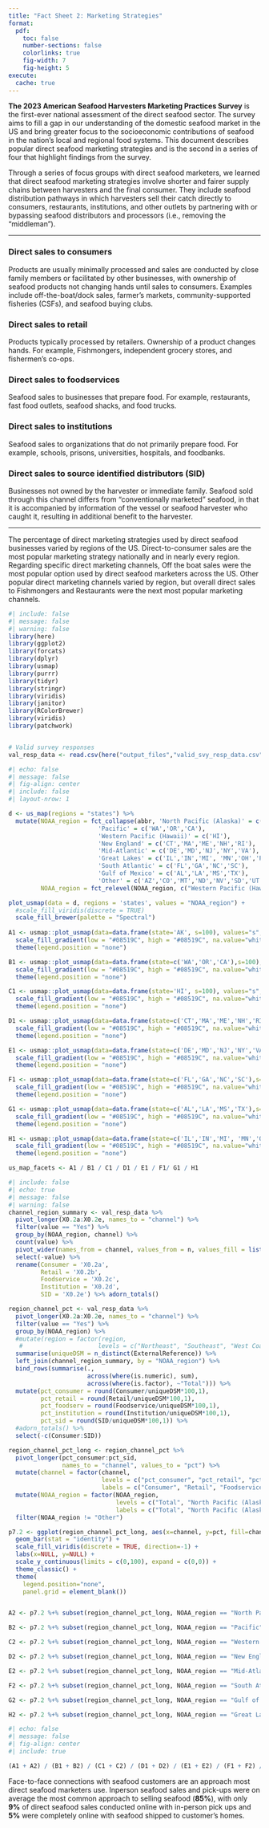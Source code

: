 ---
title: "Fact Sheet 2: Marketing Strategies"
format:
  pdf:
    toc: false
    number-sections: false
    colorlinks: true
    fig-width: 7
    fig-height: 5
execute:
  cache: true
---

**The 2023 American Seafood Harvesters Marketing Practices Survey** is the first-ever national assessment of the direct seafood sector. The survey aims to fill a gap in our understanding of the domestic seafood market in the US and bring greater focus to the socioeconomic contributions of seafood in the nation's local and regional food systems. This document describes popular direct seafood marketing strategies and is the second in a series of four that highlight findings from the survey.

Through a series of focus groups with direct seafood marketers, we learned that direct seafood marketing strategies involve shorter and fairer supply chains between harvesters and the final consumer. They include seafood distribution pathways in which harvesters sell their catch directly to consumers, restaurants, institutions, and other outlets by partnering with or bypassing seafood distributors and processors (i.e., removing the "middleman").

---------------------------------------------------------------------------------------

### Direct sales to consumers

Products are usually minimally processed and sales are conducted by close family members or facilitated by other businesses, with ownership of seafood products not changing hands until sales to consumers. Examples include off-the-boat/dock sales, farmer's markets, community-supported fisheries (CSFs), and seafood buying clubs.

### Direct sales to retail

Products typically processed by retailers. Ownership of a product changes hands. For example, Fishmongers, independent grocery stores, and fishermen's co-ops.

### Direct sales to foodservices

Seafood sales to businesses that prepare food. For example, restaurants, fast food outlets, seafood shacks, and food trucks.

### Direct sales to institutions

Seafood sales to organizations that do not primarily prepare food. For example, schools, prisons, universities, hospitals, and foodbanks.

### Direct sales to source identified distributors (SID)

Businesses not owned by the harvester or immediate family. Seafood sold through this channel differs from "conventionally marketed" seafood, in that it is accompanied by information of the vessel or seafood harvester who caught it, resulting in additional benefit to the harvester.

-----------------------------------------------------------------------------------------------

The percentage of direct marketing strategies used by direct seafood businesses varied by regions of the US. Direct-to-consumer sales are the most popular marketing strategy nationally and in nearly every region. Regarding specific direct marketing channels, Off the boat sales were the most popular option used by direct seafood marketers across the US. Other popular direct marketing channels varied by region, but overall direct sales to Fishmongers and Restaurants were the next most popular marketing channels.

```{r setup-data}
#| include: false
#| message: false
#| warning: false
library(here)
library(ggplot2)
library(forcats)
library(dplyr)
library(usmap)
library(purrr)
library(tidyr)
library(stringr)
library(viridis)
library(janitor)
library(RColorBrewer)
library(viridis)
library(patchwork)


# Valid survey responses
val_resp_data <- read.csv(here("output_files","valid_svy_resp_data.csv"), header = TRUE, na.strings = c("","NA"))
```

```{r usmap-facets}
#| echo: false
#| message: false
#| fig-align: center
#| include: false
#| layout-nrow: 1

d <- us_map(regions = "states") %>% 
  mutate(NOAA_region = fct_collapse(abbr, 'North Pacific (Alaska)' = c('AK'), 
                         'Pacific' = c('WA','OR','CA'),
                         'Western Pacific (Hawaii)' = c('HI'),
                         'New England' = c('CT','MA','ME','NH','RI'),
                         'Mid-Atlantic' = c('DE','MD','NJ','NY','VA'),
                         'Great Lakes' = c('IL','IN','MI', 'MN','OH','PA','WI'),
                         'South Atlantic' = c('FL','GA','NC','SC'),
                         'Gulf of Mexico' = c('AL','LA','MS','TX'),
                         'Other' = c('AZ','CO','MT','ND','NV','SD','UT','WY','ID','AR','IA','KS','KY','MO','NE','NM','OK','TN','VT','WV')),
         NOAA_region = fct_relevel(NOAA_region, c("Western Pacific (Hawaii)", "New England", "Pacific", "South Atlantic", "Other", "DC", "Gulf of Mexico", "Great Lakes", "North Pacific (Alaska)", "Mid-Atlantic")))

plot_usmap(data = d, regions = 'states', values = "NOAA_region") +
  #scale_fill_viridis(discrete = TRUE)
  scale_fill_brewer(palette = "Spectral")
  
A1 <- usmap::plot_usmap(data=data.frame(state='AK', s=100), values="s", color = "#08519C", linewidth = 0.1) +
  scale_fill_gradient(low = "#08519C", high = "#08519C", na.value="white") + 
  theme(legend.position = "none")  

B1 <- usmap::plot_usmap(data=data.frame(state=c('WA','OR','CA'),s=100), values="s", color = "#436AB3") +
  scale_fill_gradient(low = "#08519C", high = "#08519C", na.value="white") + 
  theme(legend.position = "none")  

C1 <- usmap::plot_usmap(data=data.frame(state='HI', s=100), values="s", color = "#436AB3") +
  scale_fill_gradient(low = "#08519C", high = "#08519C", na.value="white") + 
  theme(legend.position = "none")  

D1 <- usmap::plot_usmap(data=data.frame(state=c('CT','MA','ME','NH','RI'),s=100), values="s", color = "#436AB3") +
  scale_fill_gradient(low = "#08519C", high = "#08519C", na.value="white") + 
  theme(legend.position = "none")

E1 <- usmap::plot_usmap(data=data.frame(state=c('DE','MD','NJ','NY','VA'),s=100), values="s", color = "#436AB3") +
  scale_fill_gradient(low = "#08519C", high = "#08519C", na.value="white") + 
  theme(legend.position = "none")

F1 <- usmap::plot_usmap(data=data.frame(state=c('FL','GA','NC','SC'),s=100), values="s", color = "#436AB3") +
  scale_fill_gradient(low = "#08519C", high = "#08519C", na.value="white") + 
  theme(legend.position = "none")

G1 <- usmap::plot_usmap(data=data.frame(state=c('AL','LA','MS','TX'),s=100), values="s", color = "#436AB3") +
  scale_fill_gradient(low = "#08519C", high = "#08519C", na.value="white") + 
  theme(legend.position = "none")

H1 <- usmap::plot_usmap(data=data.frame(state=c('IL','IN','MI', 'MN','OH','PA','WI'),s=100), values="s", color = "#436AB3") +
  scale_fill_gradient(low = "#08519C", high = "#08519C", na.value="white") + 
  theme(legend.position = "none")

us_map_facets <- A1 / B1 / C1 / D1 / E1 / F1/ G1 / H1
```

```{r reg-chnl-pct}
#| include: false
#| echo: true
#| message: false
#| warning: false
channel_region_summary <- val_resp_data %>% 
  pivot_longer(X0.2a:X0.2e, names_to = "channel") %>% 
  filter(value == "Yes") %>% 
  group_by(NOAA_region, channel) %>% 
  count(value) %>% 
  pivot_wider(names_from = channel, values_from = n, values_fill = list(n=0)) %>% 
  select(-value) %>% 
  rename(Consumer = 'X0.2a',
         Retail = 'X0.2b',
         Foodservice = 'X0.2c',
         Institution = 'X0.2d',
         SID = 'X0.2e') %>% adorn_totals()

region_channel_pct <- val_resp_data %>% 
  pivot_longer(X0.2a:X0.2e, names_to = "channel") %>% 
  filter(value == "Yes") %>% 
  group_by(NOAA_region) %>% 
  #mutate(region = factor(region, 
   #                     levels = c("Northeast", "Southeast", "West Coast", "Alaska", "Hawaii", "Great Lakes", "Landlocked"))) %>% 
  summarise(uniqueDSM = n_distinct(ExternalReference)) %>% 
  left_join(channel_region_summary, by = "NOAA_region") %>% 
  bind_rows(summarise(., 
                      across(where(is.numeric), sum),
                      across(where(is.factor), ~"Total"))) %>% 
  mutate(pct_consumer = round(Consumer/uniqueDSM*100,1),
         pct_retail = round(Retail/uniqueDSM*100,1),
         pct_foodserv = round(Foodservice/uniqueDSM*100,1),
         pct_institution = round(Institution/uniqueDSM*100,1),
         pct_sid = round(SID/uniqueDSM*100,1)) %>% 
  #adorn_totals() %>% 
  select(-c(Consumer:SID))

region_channel_pct_long <- region_channel_pct %>% 
  pivot_longer(pct_consumer:pct_sid, 
               names_to = "channel", values_to = "pct") %>% 
  mutate(channel = factor(channel,
                          levels = c("pct_consumer", "pct_retail", "pct_foodserv", "pct_institution", "pct_sid"),
                          labels = c("Consumer", "Retail", "Foodservices", "Institution", "Source Identified\n Distributors"))) %>% 
  mutate(NOAA_region = factor(NOAA_region, 
                              levels = c("Total", "North Pacific (Alaska)", "Pacific", "Western Pacific (Hawaii)", "New England", "Mid-Atlantic", "South Atlantic", "Gulf of Mexico", "Great Lakes", "Other"),
                              labels = c("Total", "North Pacific (Alaska)", "Pacific", "Western Pacific (Hawaii)", "New England", "Mid-Atlantic", "South Atlantic", "Gulf of Mexico", "Great Lakes", "Other"))) %>% 
  filter(NOAA_region != "Other")

p7.2 <- ggplot(region_channel_pct_long, aes(x=channel, y=pct, fill=channel)) +
  geom_bar(stat = "identity") +
  scale_fill_viridis(discrete = TRUE, direction=-1) + 
  labs(x=NULL, y=NULL) + 
  scale_y_continuous(limits = c(0,100), expand = c(0,0)) +
  theme_classic() +
  theme(
    legend.position="none",
    panel.grid = element_blank())


A2 <- p7.2 %+% subset(region_channel_pct_long, NOAA_region == "North Pacific (Alaska)")

B2 <- p7.2 %+% subset(region_channel_pct_long, NOAA_region == "Pacific")

C2 <- p7.2 %+% subset(region_channel_pct_long, NOAA_region == "Western Pacific (Hawaii)")

D2 <- p7.2 %+% subset(region_channel_pct_long, NOAA_region == "New England")

E2 <- p7.2 %+% subset(region_channel_pct_long, NOAA_region == "Mid-Atlantic")

F2 <- p7.2 %+% subset(region_channel_pct_long, NOAA_region == "South Atlantic")

G2 <- p7.2 %+% subset(region_channel_pct_long, NOAA_region == "Gulf of Mexico")

H2 <- p7.2 %+% subset(region_channel_pct_long, NOAA_region == "Great Lakes")
```

```{r response-maps, fig.height=10, fig.width=6}
#| echo: false
#| message: false
#| fig-align: center
#| include: true

(A1 + A2) / (B1 + B2) / (C1 + C2) / (D1 + D2) / (E1 + E2) / (F1 + F2) / (G1 + G2) / (H1 + H2)
```
Face-to-face connections with seafood customers are an approach most direct seafood marketers use. Inperson seafood sales and pick-ups were on average the most common approach to selling seafood (**85%**),
with only **9%** of direct seafood sales conducted online with in-person pick ups and **5%** were completely online
with seafood shipped to customer’s homes.